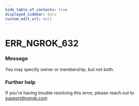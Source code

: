 ```yaml
---
hide_table_of_contents: true
displayed_sidebar: docs
custom_edit_url: null
---
```



# ERR_NGROK_632

### Message
You may specify owner or membership, but not both.

### Further help
If you're having trouble resolving this error, please reach out to [support@ngrok.com](mailto:support@ngrok.com?subject=Help%20with%20ERR_NGROK_632)


<ErrorDetails error='err_ngrok_632' />
